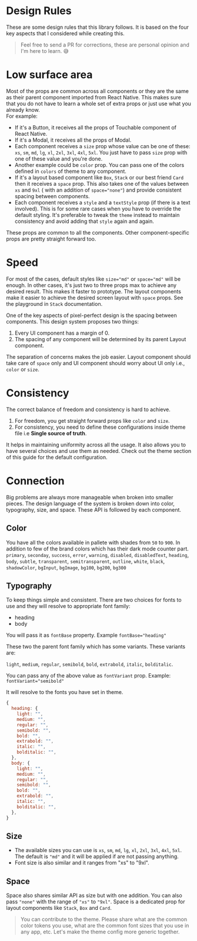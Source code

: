 
<Meta title="Guide|Design Rules" />

# Design Rules

These are some design rules that this library follows. It is based on the four key aspects that I considered while creating this.

> Feel free to send a PR for corrections, these are personal opinion and I'm here to learn. 😅

# Low surface area

Most of the props are common across all components or they are the same as their parent component imported from React Native. This makes sure that you do not have to learn a whole set of extra props or just use what you already know.  
For example:

- If it's a Button, it receives all the props of Touchable component of React Native.
- If it's a Modal, it receives all the props of Modal.
- Each component receives a `size` prop whose value can be one of these: `xs`, `sm`, `md`, `lg`, `xl`, `2xl`, `3xl`, `4xl`, `5xl`. You just have to pass `size` prop with one of these value and you're done.
- Another example could be `color` prop. You can pass one of the colors defined in `colors` of theme to any component.
- If it's a layout based component like `Box`, `Stack` or our best friend `Card` then it receives a `space` prop. This also takes one of the values between `xs` and `9xl` ( with an addition of `space="none"`) and provide consistent spacing between components.
- Each component receives a `style` and a `textStyle` prop (if there is a text involved). This is for some rare cases when you have to override the default styling. It's preferable to tweak the `theme` instead to maintain consistency and avoid adding that `style` again and again.

These props are common to all the components. Other component-specific props are pretty straight forward too.

# Speed

For most of the cases, default styles like `size="md"` or `space="md"` will be enough. In other cases, it's just two to three props max to achieve any desired result. This makes it faster to prototype. The layout components make it easier to achieve the desired screen layout with `space` props. See the playground in `Stack` documentation.

One of the key aspects of pixel-perfect design is the spacing between components. This design system proposes two things:

1. Every UI component has a margin of 0.
2. The spacing of any component will be determined by its parent Layout component.

The separation of concerns makes the job easier. Layout component should take care of `space` only and UI component should worry about UI only i.e., `color` or `size`.

# Consistency

The correct balance of freedom and consistency is hard to achieve.

1. For freedom, you get straight forward props like `color` and `size`.
2. For consistency, you need to define these configurations inside theme file i.e **Single source of truth**.

It helps in maintaining uniformity across all the usage. It also allows you to have several choices and use them as needed. Check out the theme section of this guide for the default configuration.

# Connection

Big problems are always more manageable when broken into smaller pieces. The design language of the system is broken down into color, typography, size, and space. These API is followed by each component.

## Color

You have all the colors available in pallete with shades from `50` to `900`.
In addition to few of the brand colors which has their dark mode counter part. `primary`, `seconday`, `success`, `error`, `warning`, `disabled`, `disabledText`, `heading`, `body`, `subtle`, `transparent`, `semitransparent`, `outline`, `white`, `black`, `shadowColor`, `bgInput`, `bgImage`, `bg100`, `bg200`, `bg300`

## Typography

To keep things simple and consistent. There are two choices for fonts to use and they will resolve to appropriate font family:

- heading
- body

You will pass it as `fontBase` property. Example `fontBase="heading"`

These two the parent font family which has some variants. These variants are:

`light`, `medium`, `regular`, `semibold`, `bold`, `extrabold`, `italic`, `bolditalic`.

You can pass any of the above value as `fontVariant` prop. Example: `fontVariant="semibold"`

It will resolve to the fonts you have set in theme.

```js
{
  heading: {
    light: "",
    medium: "",
    regular: "",
    semibold: "",
    bold: "",
    extrabold: "",
    italic: "",
    bolditalic: "",
  },
  body: {
    light: "",
    medium: "",
    regular: "",
    semibold: "",
    bold: "",
    extrabold: "",
    italic: "",
    bolditalic: "",
  },
}
```

## Size

- The available sizes you can use is `xs`, `sm`, `md`, `lg`, `xl`, `2xl`, `3xl`, `4xl`, `5xl`. The default is `"md"` and it will be applied if are not passing anything.
- Font size is also similar and it ranges from "xs" to "9xl".

## Space

Space also shares similar API as size but with one addition. You can also pass `"none"` with the range of `"xs"` to `"9xl"`. Space is a dedicated prop for layout components like `Stack`, `Box` and `Card`.

> You can contribute to the theme. Please share what are the common color tokens you use, what are the common font sizes that you use in any app, etc. Let's make the theme config more generic together.
